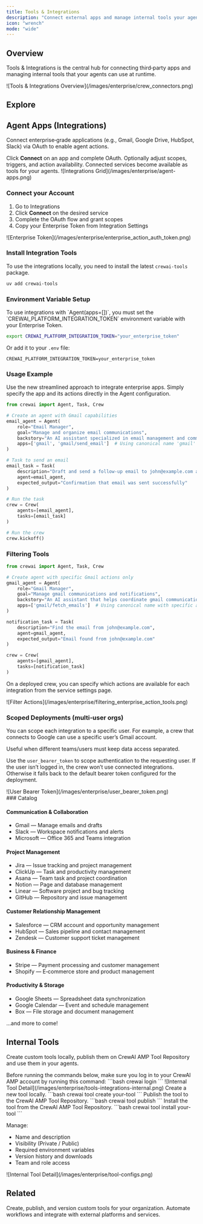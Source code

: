 ```yaml
---
title: Tools & Integrations
description: "Connect external apps and manage internal tools your agents can use."
icon: "wrench"
mode: "wide"
---
```


## Overview

Tools & Integrations is the central hub for connecting third‑party apps and managing internal tools that your agents can use at runtime.

<Frame>
  ![Tools & Integrations Overview](/images/enterprise/crew_connectors.png)
</Frame>

## Explore

<Tabs>
  <Tab title="Integrations" icon="plug">

  ## Agent Apps (Integrations)

  Connect enterprise‑grade applications (e.g., Gmail, Google Drive, HubSpot, Slack) via OAuth to enable agent actions.

  <Steps>
    <Step title="Connect">
      Click <b>Connect</b> on an app and complete OAuth.
    </Step>
    <Step title="Configure">
      Optionally adjust scopes, triggers, and action availability.
    </Step>
    <Step title="Use in Agents">
      Connected services become available as tools for your agents.
    </Step>
  </Steps>

  <Frame>
    ![Integrations Grid](/images/enterprise/agent-apps.png)
  </Frame>

  ### Connect your Account

  1. Go to <Link href="https://app.crewai.com/crewai_plus/connectors">Integrations</Link>
  2. Click <b>Connect</b> on the desired service
  3. Complete the OAuth flow and grant scopes
  4. Copy your Enterprise Token from <Link href="https://app.crewai.com/crewai_plus/settings/integrations">Integration Settings</Link>

  <Frame>
    ![Enterprise Token](/images/enterprise/enterprise_action_auth_token.png)
  </Frame>

  ### Install Integration Tools

  To use the integrations locally, you need to install the latest `crewai-tools` package.

  ```bash
  uv add crewai-tools
  ```

  ### Environment Variable Setup

  <Note>
    To use integrations with `Agent(apps=[])`, you must set the `CREWAI_PLATFORM_INTEGRATION_TOKEN` environment variable with your Enterprise Token.
  </Note>

  ```bash
  export CREWAI_PLATFORM_INTEGRATION_TOKEN="your_enterprise_token"
  ```

  Or add it to your `.env` file:

  ```
  CREWAI_PLATFORM_INTEGRATION_TOKEN=your_enterprise_token
  ```

  ### Usage Example

  <Tip>
    Use the new streamlined approach to integrate enterprise apps. Simply specify the app and its actions directly in the Agent configuration.
  </Tip>

  ```python
  from crewai import Agent, Task, Crew

  # Create an agent with Gmail capabilities
  email_agent = Agent(
      role="Email Manager",
      goal="Manage and organize email communications",
      backstory="An AI assistant specialized in email management and communication.",
      apps=['gmail', 'gmail/send_email']  # Using canonical name 'gmail'
  )

  # Task to send an email
  email_task = Task(
      description="Draft and send a follow-up email to john@example.com about the project update",
      agent=email_agent,
      expected_output="Confirmation that email was sent successfully"
  )

  # Run the task
  crew = Crew(
      agents=[email_agent],
      tasks=[email_task]
  )

  # Run the crew
  crew.kickoff()
  ```

  ### Filtering Tools

  ```python
  from crewai import Agent, Task, Crew

  # Create agent with specific Gmail actions only
  gmail_agent = Agent(
      role="Gmail Manager",
      goal="Manage gmail communications and notifications",
      backstory="An AI assistant that helps coordinate gmail communications.",
      apps=['gmail/fetch_emails']  # Using canonical name with specific action
  )

  notification_task = Task(
      description="Find the email from john@example.com",
      agent=gmail_agent,
      expected_output="Email found from john@example.com"
  )

  crew = Crew(
      agents=[gmail_agent],
      tasks=[notification_task]
  )
  ```

  On a deployed crew, you can specify which actions are available for each integration from the service settings page.

  <Frame>
    ![Filter Actions](/images/enterprise/filtering_enterprise_action_tools.png)
  </Frame>

  ### Scoped Deployments (multi‑user orgs)

  You can scope each integration to a specific user. For example, a crew that connects to Google can use a specific user’s Gmail account.

  <Tip>
    Useful when different teams/users must keep data access separated.
  </Tip>

  Use the `user_bearer_token` to scope authentication to the requesting user. If the user isn’t logged in, the crew won’t use connected integrations. Otherwise it falls back to the default bearer token configured for the deployment.

  <Frame>
    ![User Bearer Token](/images/enterprise/user_bearer_token.png)
  </Frame>

  <div id="catalog"></div>
  ### Catalog

  #### Communication & Collaboration
  - Gmail — Manage emails and drafts
  - Slack — Workspace notifications and alerts
  - Microsoft — Office 365 and Teams integration

  #### Project Management
  - Jira — Issue tracking and project management
  - ClickUp — Task and productivity management
  - Asana — Team task and project coordination
  - Notion — Page and database management
  - Linear — Software project and bug tracking
  - GitHub — Repository and issue management

  #### Customer Relationship Management
  - Salesforce — CRM account and opportunity management
  - HubSpot — Sales pipeline and contact management
  - Zendesk — Customer support ticket management

  #### Business & Finance
  - Stripe — Payment processing and customer management
  - Shopify — E‑commerce store and product management

  #### Productivity & Storage
  - Google Sheets — Spreadsheet data synchronization
  - Google Calendar — Event and schedule management
  - Box — File storage and document management

  …and more to come!

  </Tab>
  <Tab title="Internal Tools" icon="toolbox">

  ## Internal Tools

  Create custom tools locally, publish them on CrewAI AMP Tool Repository and use them in your agents.

  <Tip>
  Before running the commands below, make sure you log in to your CrewAI AMP account by running this command:
    ```bash
    crewai login
    ```
  </Tip>

  <Frame>
    ![Internal Tool Detail](/images/enterprise/tools-integrations-internal.png)
  </Frame>

  <Steps>
    <Step title="Create">
      Create a new tool locally.
      ```bash
      crewai tool create your-tool
      ```
    </Step>
    <Step title="Publish">
      Publish the tool to the CrewAI AMP Tool Repository.
      ```bash
      crewai tool publish
      ```
    </Step>
    <Step title="Install">
      Install the tool from the CrewAI AMP Tool Repository.
      ```bash
      crewai tool install your-tool
      ```
    </Step>
  </Steps>

  Manage:

  - Name and description
  - Visibility (Private / Public)
  - Required environment variables
  - Version history and downloads
  - Team and role access

  <Frame>
    ![Internal Tool Detail](/images/enterprise/tool-configs.png)
  </Frame>

  </Tab>
</Tabs>

## Related

<CardGroup cols={2}>
  <Card title="Tool Repository" href="/en/enterprise/features/tool-repository" icon="toolbox">
    Create, publish, and version custom tools for your organization.
  </Card>
  <Card title="Webhook Automation" href="/en/enterprise/guides/webhook-automation" icon="bolt">
    Automate workflows and integrate with external platforms and services.
  </Card>
</CardGroup>
